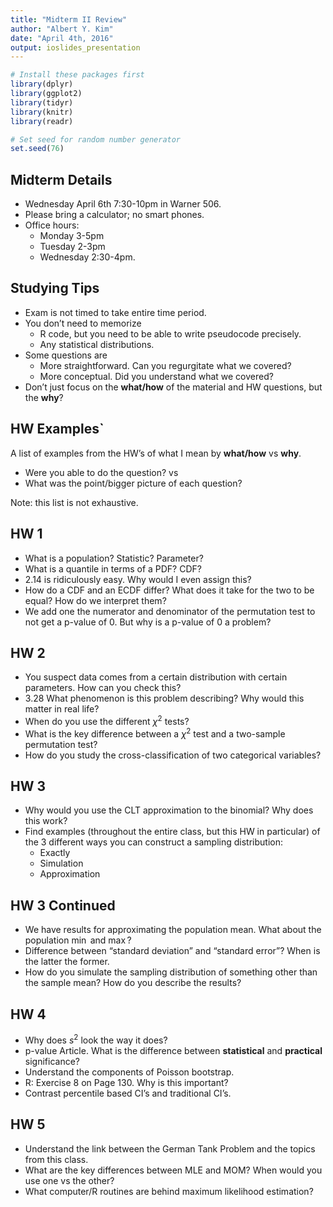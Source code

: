```yaml
---
title: "Midterm II Review"
author: "Albert Y. Kim"
date: "April 4th, 2016"
output: ioslides_presentation
---
```


```r
# Install these packages first
library(dplyr)
library(ggplot2)
library(tidyr)
library(knitr)
library(readr)

# Set seed for random number generator
set.seed(76)
```


## Midterm Details

* Wednesday April 6th 7:30-10pm in Warner 506.
* Please bring a calculator; no smart phones.
* Office hours: 
    + Monday 3-5pm
    + Tuesday 2-3pm
    + Wednesday 2:30-4pm.

    
    


## Studying Tips

* Exam is not timed to take entire time period.
* You don't need to memorize
    + R code, but you need to be able to write pseudocode precisely.
    + Any statistical distributions.
* Some questions are
    + More straightforward. Can you regurgitate what we covered?
    + More conceptual. Did you understand what we covered?
* Don't just focus on the **what/how** of the material and HW questions, but the **why**?
    




## HW Examples`

A list of examples from the HW's of what I mean by **what/how** vs **why**. 

* Were you able to do the question? vs
* What was the point/bigger picture of each question?

Note: this list is not exhaustive.





## HW 1

* What is a population? Statistic? Parameter?
* What is a quantile in terms of a PDF? CDF?
* 2.14 is ridiculously easy. Why would I even assign this?
* How do a CDF and an ECDF differ? What does it take for the two to be equal?
How do we interpret them?
* We add one the numerator and denominator of the permutation test to not get a
p-value of 0. But why is a p-value of 0 a problem?





## HW 2

* You suspect data comes from a certain distribution with certain parameters.
How can you check this?
* 3.28 What phenomenon is this problem describing? Why would this matter in real
life?
* When do you use the different $\chi^2$ tests?
* What is the key difference between a $\chi^2$ test and a two-sample
permutation test?
* How do you study the cross-classification of two categorical variables?





## HW 3

* Why would you use the CLT approximation to the binomial? Why does this work?
* Find examples (throughout the entire class, but this HW in particular) of the
3 different ways you can construct a sampling distribution:
    + Exactly
    + Simulation
    + Approximation





## HW 3 Continued

* We have results for approximating the population mean. What about the
population $\min$ and $\max$?
* Difference between "standard deviation" and "standard error"? When is the latter the former.
* How do you simulate the sampling distribution of something other than the
sample mean? How do you describe the results?





## HW 4

* Why does $s^2$ look the way it does?
* p-value Article. What is the difference between **statistical** and
**practical** significance?
* Understand the components of Poisson bootstrap.
* R: Exercise 8 on Page 130. Why is this important?
* Contrast percentile based CI's and traditional CI's.





## HW 5

* Understand the link between the German Tank Problem and the topics from this
class.
* What are the key differences between MLE and MOM?  When would you use one vs
the other?
* What computer/R routines are behind maximum likelihood estimation?